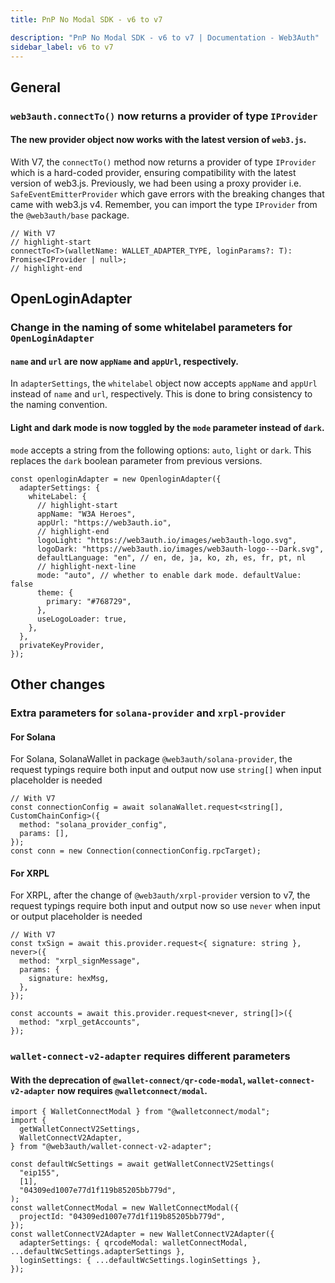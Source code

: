 ```yaml
---
title: PnP No Modal SDK - v6 to v7

description: "PnP No Modal SDK - v6 to v7 | Documentation - Web3Auth"
sidebar_label: v6 to v7
---
```


## General

### `web3auth.connectTo()` now returns a provider of type `IProvider`

#### The new provider object now works with the latest version of `web3.js`.

With V7, the `connectTo()` method now returns a provider of type `IProvider` which is a hard-coded
provider, ensuring compatibility with the latest version of web3.js. Previously, we had been using a
proxy provider i.e. `SafeEventEmitterProvider` which gave errors with the breaking changes that came
with web3.js v4. Remember, you can import the type `IProvider` from the `@web3auth/base` package.

```tsx
// With V7
// highlight-start
connectTo<T>(walletName: WALLET_ADAPTER_TYPE, loginParams?: T): Promise<IProvider | null>;
// highlight-end
```

## OpenLoginAdapter

### Change in the naming of some whitelabel parameters for `OpenLoginAdapter`

#### `name` and `url` are now `appName` and `appUrl`, respectively.

In `adapterSettings`, the `whitelabel` object now accepts `appName` and `appUrl` instead of `name`
and `url`, respectively. This is done to bring consistency to the naming convention.

#### Light and dark mode is now toggled by the `mode` parameter instead of `dark`.

`mode` accepts a string from the following options: `auto`, `light` or `dark`. This replaces the
`dark` boolean parameter from previous versions.

```tsx
const openloginAdapter = new OpenloginAdapter({
  adapterSettings: {
    whiteLabel: {
      // highlight-start
      appName: "W3A Heroes",
      appUrl: "https://web3auth.io",
      // highlight-end
      logoLight: "https://web3auth.io/images/web3auth-logo.svg",
      logoDark: "https://web3auth.io/images/web3auth-logo---Dark.svg",
      defaultLanguage: "en", // en, de, ja, ko, zh, es, fr, pt, nl
      // highlight-next-line
      mode: "auto", // whether to enable dark mode. defaultValue: false
      theme: {
        primary: "#768729",
      },
      useLogoLoader: true,
    },
  },
  privateKeyProvider,
});
```

## Other changes

### Extra parameters for `solana-provider` and `xrpl-provider`

#### For Solana

For Solana, SolanaWallet in package `@web3auth/solana-provider`, the request typings require both
input and output now use `string[]` when input placeholder is needed

```tsx
// With V7
const connectionConfig = await solanaWallet.request<string[], CustomChainConfig>({
  method: "solana_provider_config",
  params: [],
});
const conn = new Connection(connectionConfig.rpcTarget);
```

#### For XRPL

For XRPL, after the change of `@web3auth/xrpl-provider` version to v7, the request typings require
both input and output now so use `never` when input or output placeholder is needed

```tsx
// With V7
const txSign = await this.provider.request<{ signature: string }, never>({
  method: "xrpl_signMessage",
  params: {
    signature: hexMsg,
  },
});

const accounts = await this.provider.request<never, string[]>({
  method: "xrpl_getAccounts",
});
```

### `wallet-connect-v2-adapter` requires different parameters

#### With the deprecation of `@wallet-connect/qr-code-modal`, `wallet-connect-v2-adapter` now requires `@walletconnect/modal`.

```tsx
import { WalletConnectModal } from "@walletconnect/modal";
import {
  getWalletConnectV2Settings,
  WalletConnectV2Adapter,
} from "@web3auth/wallet-connect-v2-adapter";

const defaultWcSettings = await getWalletConnectV2Settings(
  "eip155",
  [1],
  "04309ed1007e77d1f119b85205bb779d",
);
const walletConnectModal = new WalletConnectModal({
  projectId: "04309ed1007e77d1f119b85205bb779d",
});
const walletConnectV2Adapter = new WalletConnectV2Adapter({
  adapterSettings: { qrcodeModal: walletConnectModal, ...defaultWcSettings.adapterSettings },
  loginSettings: { ...defaultWcSettings.loginSettings },
});
```

